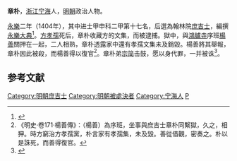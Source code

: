 '''章朴'''，[[浙江|浙江]][[宁海县_(浙江省)|宁海]]人，[[明朝|明朝]]政治人物。

[[永乐_(明朝)|永樂]]二年（1404年），其中进士甲申科二甲第十七名，后選為翰林院[[庶吉士|庶吉士]]，編撰[[永樂大典|永樂大典]]<ref>{{Cite book|title=翰林与明代政治 A RESEARCH ON HANLIN AND ITS POLITICAL ROLE IN THE MING DYNASTY|last=包诗卿著|first=|publisher=上海：上海古籍出版社|year=2015.07|isbn=978-7-5325-7636-4|location=|pages=189-192}}</ref>。[[方孝孺|方孝孺]]死后，章朴收藏方的文集，而被逮捕。獄中，與[[鴻臚寺|鴻臚寺]]序班[[楊善|楊善]]關押在一起，二人相熟，章朴透露家中還有孝孺文集未及銷毀。楊善將其舉報，章朴因此被殺，而楊善得以復官<ref>《明史·卷171·楊善傳》：（楊善）為序班，坐事與庶吉士章朴同繫獄，久之，相狎。時方窮治方孝孺黨，朴言家有孝孺集，未及毀。善從借觀，密奏之。朴以是誅死，而善得復官。</ref>。章朴弟[[章宗简|宗简]]击鼓，愿以身代罪，一并被诛<ref>{{cite book | language = zh-hans | author = 潘荣胜 | coauthors =  | title = 《明清进士录》 | url =  | date = 2006年 | location =  | publisher = [[中华书局|中华书局]] | id =  | isbn = 9787101043501 | pages = 26页 }}</ref>。

==参考文献==
{{reflist}}

{{明朝人物小作品}}
{{永樂二年甲申科殿試金榜}}

{{DEFAULTSORT:Zhang章}}
[[Category:明朝庶吉士|Category:明朝庶吉士]]
[[Category:明朝被處決者|Category:明朝被處決者]]
[[Category:宁海人|Category:宁海人]]
[[Category:章姓|P]]